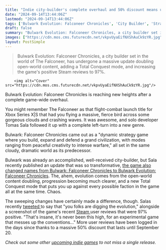 ```yaml
---
title: "Indie city-builder's complete overhaul and 50% discount means user reviews have 'never been so high'"
date: "2024-09-14T13:44:06Z"
lastmod: "2024-09-14T13:44:06Z"
tags: ['Bulwark Evolution: Falconeer Chronicles', 'City Builder', 'Strategy', 'Xbox Series X|S', 'PC', 'Indie', 'Steam']
draft: false
summary: "Bulwark Evolution: Falconeer Chronicles, a city builder set in the world of The Falconeer, has undergone a massive update doubling open-world content, adding a Total Conquest mode, and increasing the game's positive Steam reviews to 97%."
images: ["https://cdn.mos.cms.futurecdn.net/vkpvUyaEifNXShAuCk9zYR.jpg"]
layout: PostSimple
---
```

> Bulwark Evolution: Falconeer Chronicles, a city builder set in the world of The Falconeer, has undergone a massive update doubling open-world content, adding a Total Conquest mode, and increasing the game's positive Steam reviews to 97%.


        <img alt="Cover" src="https://cdn.mos.cms.futurecdn.net/vkpvUyaEifNXShAuCk9zYR.jpg"/>
        
Bulwark Evolution: Falconeer Chronicles is reaching new heights after a complete game-wide overhaul.

You might remember The Falconeer as that flight-combat launch title for Xbox Series X|S that had you flying a massive, fierce bird across some gorgeous clouds and crashing waves. It was awesome, and solo developer Tomas Sala followed it up with a complete left-turn into a new genre.

Bulwark: Falconeer Chronicles came out as a "dynamic strategy game where you build, expand and defend a grand civilization, with modes ranging from peaceful creativity to intense warfare," all set in the same cloudy, dramatic world as its predecessor.

Bulwark was already an accomplished, well-received city-builder, but Sala recently published an update that was so transformative, [the game also changed names from Bulwark: Falconeer Chronicles to Bulwark Evolution: Falconeer Chronicles](https://www.gamesradar.com/games/city-builder/indie-city-builder-gets-an-update-so-huge-that-its-solo-dev-is-changing-the-games-name-to-match-it-marks-what-i-consider-as-close-to-a-10-version-as-i-can-deliver/). The, ahem, evolution comes from the open-world content doubling, progression becoming much clearer, and a new Total Conquest mode that puts you up against every possible faction in the game all at the same time. Chaos.

The sweeping changes have certainly made a difference, though. Salas recently [tweeted ](https://x.com/FalconeerDev/status/1832317430489571753)to say that "you folks are digging the evolution," alongside a screenshot of the game's recent [Steam ](https://store.steampowered.com/app/290100/Bulwark_Evolution_Falconeer_Chronicles/)user reviews that were 97% positive. "That's insane, it's never been this high, for an experimental game that messes up the conventions..." More user reviews have been logged in the days since thanks to a massive 50% discount that lasts until September 20.

*Check out some other *[<em>upcoming indie games</em>](https://www.gamesradar.com/upcoming-indie-games/)* to not miss a single release.* 
        